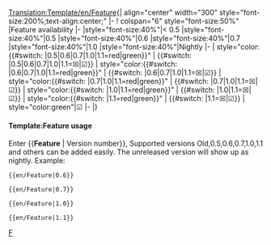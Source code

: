 <noinclude>[[Translation:Template/en/Feature]]</noinclude><noinclude></noinclude><includeonly>{| align="center"  width="300" style="font-size:200%;text-align:center;"
|-
! colspan="6" style="font-size:50%" |Feature availability
|-
|style="font-size:40%"|< 0.5
|style="font-size:40%"|0.5
|style="font-size:40%"|0.6
|style="font-size:40%"|0.7
|style="font-size:40%"|1.0
|style="font-size:40%"|Nightly
|-
| style="color:{{#switch: {{{1|}}}|0.5|0.6|0.7|1.0|1.1=red|green}}" | {{#switch: {{{1|}}}|0.5|0.6|0.7|1.0|1.1=&#9746;|&#9745;}}
| style="color:{{#switch:     {{{1|}}}|0.6|0.7|1.0|1.1=red|green}}" | {{#switch:     {{{1|}}}|0.6|0.7|1.0|1.1=&#9746;|&#9745;}}
| style="color:{{#switch:         {{{1|}}}|0.7|1.0|1.1=red|green}}" | {{#switch:         {{{1|}}}|0.7|1.0|1.1=&#9746;|&#9745;}}
| style="color:{{#switch:             {{{1|}}}|1.0|1.1=red|green}}" | {{#switch:             {{{1|}}}|1.0|1.1=&#9746;|&#9745;}}
| style="color:{{#switch:                 {{{1|}}}|1.1=red|green}}" | {{#switch:                 {{{1|}}}|1.1=&#9746;|&#9745;}}
| style="color:green"|&#9745;
|-
|}</includeonly><noinclude>

====Template:Feature usage====
Enter <nowiki>{{</nowiki>'''Feature'''<nowiki> | Version number}}</nowiki>, Supported versions Old,0.5,0.6,0.7,1.0,1.1 and others can be added easily. The unreleased version will show up as nightly. Example:
<pre>{{en/Feature|0.6}}</pre>
{{en/Feature|0.6}}
<pre>{{en/Feature|0.7}}</pre>
{{en/Feature|0.7}}
<pre>{{en/Feature|1.0}}</pre>
{{en/Feature|1.0}}
<pre>{{en/Feature|1.1}}</pre>
{{en/Feature|1.1}}

[[Category:en/Templates|F]]
</noinclude>